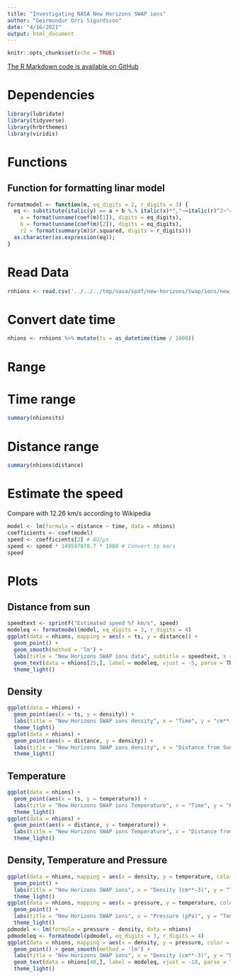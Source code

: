 ---
title: "Investigating NASA New Horizons SWAP ions"
author: "Geirmundur Orri Sigurdsson"
date: "4/16/2021"
output: html_document
---

```{r setup, include=FALSE}
knitr::opts_chunk$set(echo = TRUE)
```

[The R Markdown code is available on GitHub](https://github.com/orri93/analysis/blob/master/etc/astronomy/nasa/inspect-new-horizons-swap-ions.Rmd)

# Dependencies

```{r dependencies, message=FALSE, warning=FALSE}
library(lubridate)
library(tidyverse)
library(hrbrthemes)
library(viridis)
```

# Functions

## Function for formatting linar model

```{r function format model}
formatmodel <- function(m, eq_digits = 2, r_digits = 3) {
  eq <- substitute(italic(y) == a + b %.% italic(x)*","~~italic(r)^2~"="~r2, list(
    a = format(unname(coef(m)[1]), digits = eq_digits),
    b = format(unname(coef(m)[2]), digits = eq_digits),
    r2 = format(summary(m)$r.squared, digits = r_digits)))
  as.character(as.expression(eq));
}
```

# Read Data

```{r read data}
rnhions <- read.csv('../../../tmp/nasa/spdf/new-horizons/swap/ions/new_horizons_swap_pickup-ions_20081116180800_v1.0.1.csv')
```

# Convert date time

```{r convert time}
nhions <- rnhions %>% mutate(ts = as_datetime(time / 1000))
```

# Range

# Time range

```{r time range}
summary(nhions$ts)
```

# Distance range

```{r distance range}
summary(nhions$distance)
```

# Estimate the speed

Compare with 12.26 km/s according to Wikipedia

```{r speed}
model <- lm(formula = distance ~ time, data = nhions)
coefficients <- coef(model)
speed <- coefficients[2] # AU/μs
speed <- speed * 149597870.7 * 1000 # Convert to km/s
speed
```

# Plots

## Distance from sun

```{r plots distance sun, warning=FALSE, message=FALSE}
speedtext <- sprintf("Estimated speed %f km/s", speed)
modeleq <- formatmodel(model, eq_digits = 3, r_digits = 4)
ggplot(data = nhions, mapping = aes(x = ts, y = distance)) +
  geom_point() +
  geom_smooth(method = 'lm') +
  labs(title = "New Horizons SWAP ions data", subtitle = speedtext, x = "Time", y = "Distance from Sun (AU)") +
  geom_text(data = nhions[25,], label = modeleq, vjust = -5, parse = TRUE) +
  theme_light()
```

## Density

```{r plots density, warning=FALSE}
ggplot(data = nhions) +
  geom_point(aes(x = ts, y = density)) +
  labs(title = "New Horizons SWAP ions density", x = "Time", y = "cm**-3") +
  theme_light()
ggplot(data = nhions) +
  geom_point(aes(x = distance, y = density)) +
  labs(title = "New Horizons SWAP ions density", x = "Distance from Sun (AU)", y = "cm**-3") +
  theme_light()
```

## Temperature

```{r plots temperature, warning=FALSE}
ggplot(data = nhions) +
  geom_point(aes(x = ts, y = temperature)) +
  labs(title = "New Horizons SWAP ions Temperature", x = "Time", y = "K") +
  theme_light()
ggplot(data = nhions) +
  geom_point(aes(x = distance, y = temperature)) +
  labs(title = "New Horizons SWAP ions Temperature", x = "Distance from Sun (AU)", y = "K") +
  theme_light()
```

## Density, Temperature and Pressure

```{r plots density pressure, message=FALSE, warning=FALSE}
ggplot(data = nhions, mapping = aes(x = density, y = temperature, color = pressure)) +
  geom_point() +
  labs(title = "New Horizons SWAP ions", x = "Density (cm**-3)", y = "Temperature (K)") +
  theme_light()
ggplot(data = nhions, mapping = aes(x = pressure, y = temperature, color = density)) +
  geom_point() +
  labs(title = "New Horizons SWAP ions", x = "Pressure (pPa)", y = "Temperature (K)") +
  theme_light()
pdmodel <- lm(formula = pressure ~ density, data = nhions)
pdmodeleq <- formatmodel(pdmodel, eq_digits = 3, r_digits = 4)
ggplot(data = nhions, mapping = aes(x = density, y = pressure, color = temperature)) +
  geom_point() + geom_smooth(method = 'lm') +
  labs(title = "New Horizons SWAP ions", x = "Density (cm**-3)", y = "Pressure (pPa)") +
  geom_text(data = nhions[40,], label = modeleq, vjust = -10, parse = TRUE) +
  theme_light()
```
